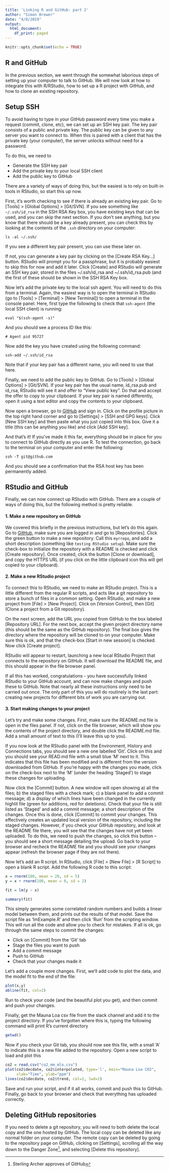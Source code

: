 ```yaml
---
title: 'Linking R and GitHub: part 2'
author: "Simon Brewer"
date: "4/8/2019"
output:
  html_document:
    df_print: paged
---
```


```r
knitr::opts_chunk$set(echo = TRUE)
```

## R and GitHub

In the previous section, we went through the somewhat laborious steps of setting up your computer to talk to GitHub. We will now look at how to integrate this with R/RStudio, how to set up a R project with GitHub, and how to clone an existing repository. 

## Setup SSH

To avoid having to type in your GitHub password every time you make a request (commit, clone, etc), we can set up an SSH key pair. The key pair consists of a public and private key. The public key can be given to any server you want to connect to. When this is paired with a client that has the private key (your computer), the server unlocks without need for a password. 

To do this, we need to 

- Generate the SSH key pair
- Add the private key to your local SSH client
- Add the public key to GitHub

There are a variety of ways of doing this, but the easiest is to rely on built-in tools in RStudio, so start this up now. 

First, it's worth checking to see if there is already an existing key pair. Go to [Tools] > [Global Options] > [Git/SVN]. If you see something like `~/.ssh/id_rsa` in the SSH RSA Key box, you have existing keys that can be used, and you can skip the next section. If you don't see anything, but you know that there should be a key already present, you can check this by looking at the contents of the `.ssh` directory on your computer:

```
ls -al ~/.ssh/
```

If you see a different key pair present, you can use these later on.

If not, you can generate a key pair by clicking on the [Create RSA Key...] button. RStudio will prompt you for a passphrase, but it is probably easiest to skip this for now and add it later. Click [Create] and RStudio will generate an SSH key pair, stored in the files ~/.ssh/id_rsa and ~/.ssh/id_rsa.pub (and the first of these should be shown in the SSH RSA Key box.

Now let's add the private key to the local ssh agent. You will need to do this from a terminal. Again, the easiest way is to open the terminal in RStudio (go to [Tools] > [Terminal] > [New Terminal]) to open a terminal in the console panel. Here, first type the following to check that `ssh-agent` (the local SSH client) is running:

```
eval "$(ssh-agent -s)"
```
And you should see a process ID like this:
```
# Agent pid 95727
```

Now add the key you have created using the following command:
```
ssh-add ~/.ssh/id_rsa
```

Note that if your key pair has a different name, you will need to use that here. 

Finally, we need to add the public key to GitHub. Go to [Tools] > [Global Options] > [Git/SVN]. If your key pair has the usual name, id_rsa.pub and id_rsa, RStudio will see it and offer to “View public key”. Do that and accept the offer to copy to your clipboard. If your key pair is named differently, open it using a text editor and copy the contents to your clipboard.

Now open a browser, go to [GitHub][ghID] and sign in. Click on the profile picture in the top right hand corner and go to [Settings] > [SSH and GPG keys]. Click [New SSH key] and then paste what you just copied into this box. Give it a title (this can be anything you like) and click [Add SSH key]. 

And that's it! If you've made it this far, everything should be in place for you to connect to GitHub directly as you use R. To test the connection, go back to the terminal on your computer and enter the following:

```
ssh -T git@github.com
```

And you should see a confirmation that the RSA host key has been permanently added. 

## RStudio and GitHub

Finally, we can now connect up RStudio with GitHub. There are a couple of ways of doing this, but the following method is pretty reliable. 

#### 1. Make a new repository on GitHub

We covered this briefly in the previous instructions, but let's do this again. Go to [GitHub][ghID], make sure you are logged in and go to [Repositories]. Click the green button to make a new repository. Call this `myrrepo`, and add a short description (something like `testing RStudio setup`). Make sure the check-box to initialize the repository with a README is checked and click [Create repository]. Once created, click the button [Clone or download], and copy the HTTPS URL (if you click on the little clipboard icon this will get copied to your clipboard).

#### 2. Make a new RStudio project

To connect this to RStudio, we need to make an RStudio project. This is a little different from the regular R scripts, and acts like a git repository to store a bunch of files in a common setting. Open RStudio, and make a new project from [File] > [New Project]. Click on [Version Control], then [Git] (Clone a project from a Git repository). 

On the next screen, add the URL you copied from GitHub to the box labeled [Repository URL]. For the next box, accept the given project directory name (this should be the same as the GitHub repository). The final box gives the directory where the repository will be cloned to on your computer. Make sure this is ok, and that the check-box [Start in new session] is checked. Now click [Create project].

RStudio will appear to restart, launching a new local RStudio Project that connects to the repository on GitHub. It will download the README file, and this should appear in the file browser panel. 

If all this has worked, congratulations - you have successfully linked RStudio to your GitHub account, and can now make changes and push these to GitHub. Note that nearly all these instructions only need to be carried out once. The only part of this you will do routinely is the last part: creating new projects for different bits of work you are carrying out. 

#### 3. Start making changes to your project

Let's try and make some changes. First, make sure the README.md file is open in the files panel. If not, click on the file browser, which will show you the contents of the project directory, and double click the README.md file. Add a small amount of text to this (I’ll leave this up to you). 

If you now look at the RStudio panel with the Environment, History and Connections tabs, you should see a new one labelled ‘Git’. Click on this and you should see your READ.md file with a small blue ‘M’ next to it. This indicates that this file has been modified and is different from the version downloaded from GitHub. If you’re happy with the changes you made, click on the check-box next to the ‘M’ (under the heading ‘Staged’) to stage these changes for uploading.

Now click the [Commit] button. A new window will open showing a) all the files; b) the staged files with a check mark; c) a blank panel to add a commit message; d) a display of which lines have been changed in the currently highlit file (green for additions, red for deletions). Check that your file is still listed as ‘Staged’ and add a commit message; a short description of the changes. Once this is done, click [Commit] to commit your changes. This effectively creates an updated local version of the repository, including the staged changes. However, if you check your GitHub repository, and look at the README file there, you will see that the changes have not yet been uploaded. To do this, we need to push the changes, so click this button – you should see a short message detailing the upload. Go back to your browser and recheck the README file and you should see your changes appear (refresh the browser page if they are not there). 

Now let’s add an R script. In RStudio, click [File] > [New File] > [R Script] to open a blank R script. Add the following R code to this script:

```r
x = rnorm(100, mean = 20, sd = 5)
y = x + rnorm(100, mean = 0, sd = 2)

fit = lm(y ~ x)

summary(fit)
```
 
This simply generates some correlated random numbers and builds a linear model between them, and prints out the results of that model. Save the script file as ‘lmExample.R’ and then click ‘Run’ from the scripting window. This will run all the code and allow you to check for mistakes. If all is ok, go through the same steps to commit the changes:

-	Click on [Commit] from the ‘Git’ tab
-	Stage the files you want to push
-	Add a commit message
-	Push to GitHub
-	Check that your changes made it

Let’s add a couple more changes. First, we’ll add code to plot the data, and the model fit to the end of the file: 

```r
plot(x,y)
abline(fit, col=2)
```

Run to check your code (and the beautiful plot you get), and then commit and push your changes. 

Finally, get the Mauna Loa csv file from the slack channel and add it to the project directory. If you've forgotten where this is, typing the following command will print R’s current directory 

```r
getwd()
```

Now if you check your Git tab, you should now see this file, with a small 'A' to indicate this is a new file added to the repository. Open a new script to load and plot this

```r
co2 = read.csv("co2_mm_mlo.csv")
plot(co2$decdate, co2$interpolated, type='l', main="Mauna Loa CO2",
     xlab="Time", ylab="ppm")
lines(co2$decdate, co2$trend, col=2, lwd=2)
```

Save and run your script, and if it all works, commit and push this to GitHub. Finally, go back to your browser and check that everything has uploaded correctly. 

## Deleting GitHub repositories

If you need to delete a git repository, you will need to both delete the local copy and the one hosted by GitHub. The local copy can be deleted like any normal folder on your computer. The remote copy can be deleted by going to the repository page on GitHub, clicking on [Settings], scrolling all the way down to the Danger Zone[^1], and selecting [Delete this repository].

[^1]: Sterling Archer approves of GitHub

[g4wID]: https://gitforwindows.org
[gitID]: https://git-scm.com/downloads
[hgwrID]: https://happygitwithr.com
[ghID]: https://github.com
